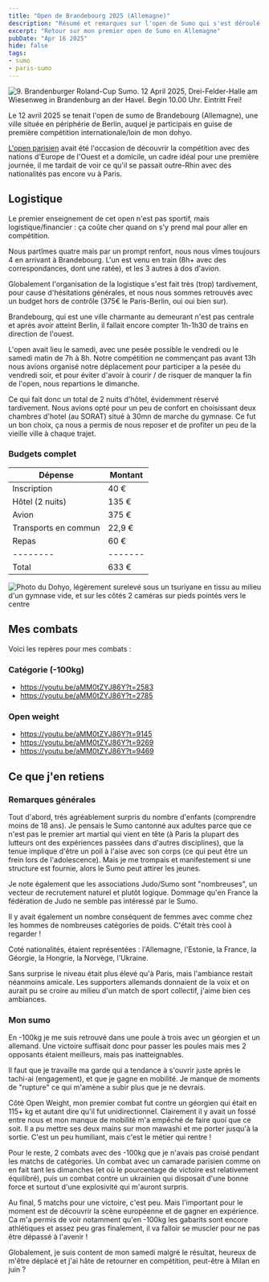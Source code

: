```yaml
---
title: "Open de Brandebourg 2025 (Allemagne)"
description: "Résumé et remarques sur l'open de Sumo qui s'est déroulé a Brandebourg sur la Havel en avril 2025"
excerpt: "Retour sur mon premier open de Sumo en Allemagne"
pubDate: "Apr 16 2025"
hide: false
tags:
- sumo
- paris-sumo
---
```




<Image src={BrandeburgPoster} alt="9. Brandenburger Roland-Cup Sumo. 12 April 2025, Drei-Felder-Halle am Wiesenweg in Brandenburg an der Havel. Begin 10.00 Uhr. Eintritt Frei!" lang="de" />

Le 12 avril 2025 se tenait l'open de sumo de Brandebourg (Allemagne), une ville située en périphérie de Berlin, auquel je participais
en guise de première compétition internationale/loin de mon dohyo.

<a href="/blog/open-sumo-paris-2025/">L'open parisien</a> avait été l'occasion de découvrir la compétition avec des nations d'Europe de l'Ouest et a domicile, un cadre idéal pour une première journée,
il me tardait de voir ce qu'il se passait outre-Rhin avec des nationalités pas encore vu à Paris.

## Logistique

Le premier enseignement de cet open n'est pas sportif, mais logistique/financier : ça coûte cher quand on s'y prend mal pour aller en compétition.

Nous partîmes quatre mais par un prompt renfort, nous nous vîmes toujours 4 en arrivant à Brandebourg. L'un est venu en train (8h+ avec des correspondances, dont une ratée), et les 3 autres à dos d'avion.

Globalement l'organisation de la logistique s'est fait très (trop) tardivement, pour cause d'hésitations générales,
et nous nous sommes retrouvés avec un budget hors de contrôle (375€ le Paris-Berlin, oui oui bien sur).

Brandebourg, qui est une ville charmante au demeurant n'est pas centrale et après avoir atteint Berlin, il fallait encore compter 1h-1h30 de trains en direction de l'ouest.

L'open avait lieu le samedi, avec une pesée possible le vendredi ou le samedi matin de 7h à 8h. Notre compétition ne commençant pas avant 13h nous avions organisé notre déplacement pour
participer a la pesée du vendredi soir, et pour éviter d'avoir à courir / de risquer de manquer la fin de l'open, nous repartions le dimanche.

Ce qui fait donc un total de 2 nuits d'hôtel, évidemment réservé tardivement. Nous avions opté pour un peu de confort en choisissant deux chambres d'hotel (au SORAT) situé à 30mn de marche du gymnase.
Ce fut un bon choix, ça nous a permis de nous reposer et de profiter un peu de la vieille ville à chaque trajet.

### Budgets complet

| Dépense    | Montant |
| -------- | ------- |
| Inscription  | 40 €    |
| Hôtel (2 nuits)  | 135 € |
| Avion | 375 €     |
| Transports en commun   | 22,9 €    |
| Repas   |  60 €   |
| -------- | ------- |
| Total   |  633 €   |



<Image src={Dohyo} alt="Photo du Dohyo, légèrement surelevé sous un tsuriyane en tissu au milieu d'un gymnase vide, et sur les côtés 2 caméras sur pieds pointés vers le centre" />

## Mes combats

Voici les repères pour mes combats :

### Catégorie (-100kg)
- https://youtu.be/aMM0tZYJ86Y?t=2583
- https://youtu.be/aMM0tZYJ86Y?t=2785

### Open weight
- https://youtu.be/aMM0tZYJ86Y?t=9145
- https://youtu.be/aMM0tZYJ86Y?t=9269
- https://youtu.be/aMM0tZYJ86Y?t=9469

## Ce que j'en retiens

### Remarques générales

Tout d'abord, très agréablement surpris du nombre d'enfants (comprendre moins de 18 ans). Je pensais le Sumo cantonné aux adultes parce que ce n'est pas le premier
art martial qui vient en tête (à Paris la plupart des lutteurs ont des expériences passées dans d'autres disciplines), que la tenue implique
d'être un poil à l'aise avec son corps (ce qui peut être un frein lors de l'adolescence). Mais je me trompais et manifestement si une structure est fournie, alors le Sumo peut attirer les jeunes.

Je note également que les associations Judo/Sumo sont "nombreuses", un vecteur de recrutement naturel et plutôt logique. Dommage qu'en France la fédération de Judo ne semble pas intéressé par le Sumo.

Il y avait également un nombre conséquent de femmes avec comme chez les hommes de nombreuses catégories de poids. C'était très cool à regarder !

Coté nationalités, étaient représentées : l'Allemagne, l'Estonie, la France, la Géorgie, la Hongrie, la Norvège, l'Ukraine.

Sans surprise le niveau était plus élevé qu'à Paris, mais l'ambiance restait néanmoins amicale. Les supporters allemands donnaient de la voix et on aurait pu se croire
au milieu d'un match de sport collectif, j'aime bien ces ambiances.

### Mon sumo

En -100kg je me suis retrouvé dans une poule à trois avec un géorgien et un allemand. Une victoire suffisait donc pour passer les poules mais mes 2 opposants étaient meilleurs, mais pas inatteignables.

Il faut que je travaille ma garde qui a tendance à s'ouvrir juste après le tachi-ai (engagement), et que je gagne en mobilité. Je manque de moments de "rupture" ce qui m'amène a subir plus que je ne devrais.

Côté Open Weight, mon premier combat fut contre un géorgien qui était en 115+ kg et autant dire qu'il fut unidirectionnel. Clairement il y avait un fossé entre nous et mon manque de mobilité
m'a empêché de faire quoi que ce soit. Il a pu mettre ses deux mains sur mon mawashi et me porter jusqu'à la sortie. C'est un peu humiliant, mais c'est le métier qui rentre !

Pour le reste, 2 combats avec des -100kg que je n'avais pas croisé pendant les matchs de catégories.
Un combat avec un camarade parisien comme on en fait tant les dimanches (et où le pourcentage de victoire est relativement équilibré), puis un combat contre un ukrainien qui disposait d'une bonne force
et surtout d'une explosivité qui m'auront surpris.

Au final, 5 matchs pour une victoire, c'est peu. Mais l'important pour le moment est de découvrir la scène européenne et de gagner en expérience. Ca m'a permis de voir notamment qu'en -100kg
les gabarits sont encore athlétiques et assez peu gras finalement, il va falloir se muscler pour ne pas être dépassé à l'avenir !

Globalement, je suis content de mon samedi malgré le résultat, heureux de m'être déplacé et j'ai hâte de retourner en compétition, peut-être à Milan en juin ?